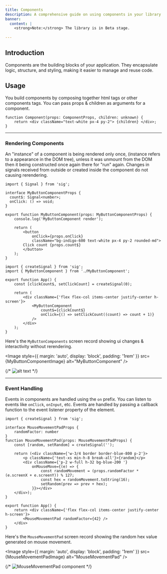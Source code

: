 ```yaml
---
title: Components
description: A comprehensive guide on using components in your library.
banner:
  content: |
    <strong>Note:</strong> The library is in Beta stage.
    
---
```



## Introduction

Components are the building blocks of your application. They encapsulate logic, structure, and styling, making it easier to manage and reuse code. 

## Usage

You build components by composing together html tags or other components tags.
You can pass props & children as arguments for a component.

```tsx "props" "children"
function Component(props: ComponentProps, children: unknown) {
    return <div className="text-white px-4 py-2"> {children} </div>;
}
```

---

### Rendering Components

An "instance" of a component is being rendered only once, (instance refers to a appearance in the DOM tree), unless it was unmount from the DOM then it being constructed once again there for "run" again.
Changes in signals received from outside or created inside the component do not causing rerendering.

```tsx frame="code" title="MyButtonComponent.tsx"
import { Signal } from 'sig';

interface MyButtonComponentProps {
  count$: Signal<number>; 
  onClick: () => void;
}

export function MyButtonComponent(props: MyButtonComponentProps) {
    console.log('MyButtonComponent render');

    return (
        <button 
            onClick={props.onClick}
            className="bg-indigo-600 text-white px-4 py-2 rounded-md">
        Click count {props.count$}
        </button>
    );
}
```
```tsx frame="code" title="App.tsx"
import { createSignal } from 'sig';
import { MyButtonComponent } from './MyButtonComponent';

export function App() {
    const [clickCount$, setClickCount] = createSignal(0);

    return (
        <div className={'flex flex-col items-center justify-center h-screen'}>
            <MyButtonComponent 
                count$={clickCount$} 
                onClick={() => setClickCount((count) => count + 1)} 
            />
        </div>
    );
}
```


Here's the `MyButtonComponents` screen record showing ui changes & interactivity without rerendering.


<Image
    style={{ margin: 'auto', display: 'block', padding: '1rem' }}
    src={MyButtonComponentImage} alt="MyButtonComponent" />

{/* ![alt text](../../../assets/MyButtonComponent_480.gif) */}

---

### Event Handling

Events in components are handled using the `on` prefix. You can listen to events like `onClick`, `onInput`, etc.
Events are handled by passing a callback function to the event listener property of the element.

```tsx frame="code" title="MouseMovementPad.tsx" "onMouseMove" {12-}
import { createSignal } from 'sig';

interface MouseMovementPadProps {
    randomFactor: number   
}
function MouseMovementPad(props: MouseMovementPadProps) {
    const [random, setRandom] = createSignal('');

    return (<div className={'w-3/4 border border-blue-800 p-2'}>
        <p className={'text-xs min-h-8 break-all'}>{random}</p>
        <div className={'p-2 w-full h-32 bg-blue-200 '} 
            onMouseMove={(e) => {
                const randomMovement = (props.randomFactor * (e.screenX + e.screenY)) % 127;
                const hex = randomMovement.toString(16);
                setRandom(prev => prev + hex);
            }}></div>
    </div>);
}
```

```tsx frame="code" title="App.tsx"
export function App() {
    return <div className={'flex flex-col items-center justify-center h-screen'}>
        <MouseMovementPad randomFactor={42} />
    </div>
}
```

Here's the `MouseMovementPad` screen record showing the random hex value generated on mouse movement.



<Image
    style={{ margin: 'auto', display: 'block', padding: '1rem' }}
    src={MouseMovementPadImage} alt="MouseMovementPad" />

{/* ![MouseMovementPad component](../../../assets/MouseMovementPad_480.gif) */}
